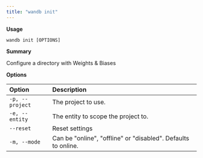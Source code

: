 ```yaml
---
title: "wandb init"
---
```


**Usage**

`wandb init [OPTIONS]`

**Summary**

Configure a directory with Weights & Biases


**Options**

| **Option** | **Description** |
| :--- | :--- |
| `-p, --project` | The project to use. |
| `-e, --entity` | The entity to scope the project to. |
| `--reset` | Reset settings |
| `-m, --mode` | Can be "online", "offline" or "disabled". Defaults to   online. |



